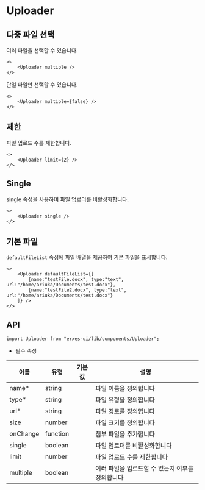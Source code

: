 
<HeroPattern />

# Uploader
## **다중 파일 선택**
여러 파일을 선택할 수 있습니다.

```tsx
<>
	<Uploader multiple />
</>
```

단일 파일만 선택할 수 있습니다.

```tsx
<>
	<Uploader multiple={false} />
</>
```

## **제한**
파일 업로드 수를 제한합니다.

```tsx
<>
	<Uploader limit={2} />
</>

```

## **Single**
single 속성을 사용하여 파일 업로더를 비활성화합니다.

```tsx
<>
	<Uploader single />
</>
```

## **기본 파일**
`defaultFileList` 속성에 파일 배열을 제공하여 기본 파일을 표시합니다.

```tsx
<>
	<Uploader defaultFileList={[
		{name:"testFile.docx", type:"text", url:"/home/ariuka/Documents/test.docx"},
		{name:"testFile2.docx", type:"text", url:"/home/ariuka/Documents/test.docx"}
	]} />
</>
```

## **API**

```tsx
import Uploader from "erxes-ui/lib/components/Uploader";
```
* 필수 속성

| 이름 | 유형 | 기본값 | 설명 |
| ---| --- | ---| --- |
| name*	 | string |  | 파일 이름을 정의합니다 |
| type*	 | string |  | 파일 유형을 정의합니다 |
| url*	 | string| | 파일 경로를 정의합니다 |
| size | number |  | 파일 크기를 정의합니다 |
| onChange | function |  | 첨부 파일을 추가합니다 |
| single | boolean |  | 파일 업로더를 비활성화합니다 |
| limit | number |  | 파일 업로드 수를 제한합니다 |
| multiple | boolean |  | 여러 파일을 업로드할 수 있는지 여부를 정의합니다 |

